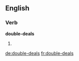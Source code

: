 ==English==

===Verb===
'''double-deals'''

# {{en-third-person singular of|double-deal}}

[[de:double-deals]]
[[fr:double-deals]]